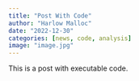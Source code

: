 ```yaml
---
title: "Post With Code"
author: "Harlow Malloc"
date: "2022-12-30"
categories: [news, code, analysis]
image: "image.jpg"
---
```


This is a post with executable code.
